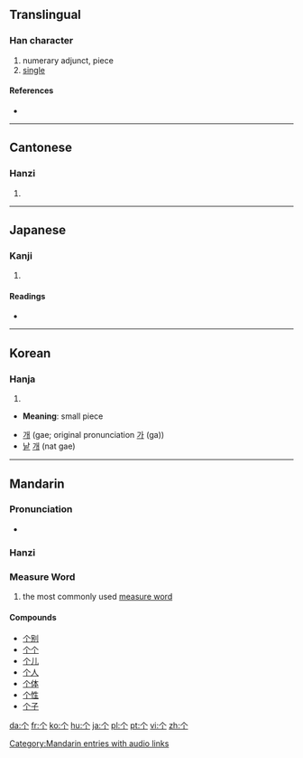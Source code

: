 {{also|個|箇}}<!-- may be replaced by zh-forms -->
==Translingual==
{{stroke order|type=animate}}

===Han character===
{{Han char|rn=2|rad=丨|as=02|sn=3|four=8020.0|canj=人中 (OL)|ids=}}

# numerary adjunct, piece
# [[single]]

====References====
* {{Han ref|kx=0078.230|dkj=00070|dj=0158.030|hdz=10103.010|uh=4E2A|ud=20010}}

----

==Cantonese==

===Hanzi===
{{yue-hanzi|tra=個|jyut=go3|y=go3}}

# {{defn|Cantonese|sort=丨02}}

----

==Japanese==

===Kanji===
{{ja-kanji|grade=|rs=丨02}}

# {{defn|Japanese}}

====Readings====
* {{ja-readings|on=[[か]] (ka), [[こ]] (ko)|kun=[[こ]] (ko), [[ひ]] (hi)}}

----

==Korean==

===Hanja===
{{ko-hanja|hangeul=[[개]]|eumhun=[[낱]] [[개]]|rv=gae, ga|mr=kae, ka|y=kay, ka}}

# {{defn|Korean|sort=丨02}}

* '''Meaning''': small piece

* [[개]] (gae; original pronunciation [[가]] (ga))
* [[낱]] [[개]] (nat gae)

----

==Mandarin==

===Pronunciation===
* {{audio|zh-gè.ogg|audio}}

===Hanzi===
{{cmn-hanzi|tra=個|pin=[[gè]] ([[ge4]])|wg=ko<sup>4</sup>}}

===Measure Word===
{{rfc-header|Measure Word|lang=cmn}}
{{cmn-mw|s|pin=gè|pint=ge4|tra=個|rs=丨02}}

# the most commonly used [[measure word]]

====Compounds====
* [[个别]]
* [[个个]]
* [[个儿]]
* [[个人]]
* [[个体]]
* [[个性]]
* [[个子]]

[[Category:Mandarin entries with audio links]]

[[da:个]]
[[fr:个]]
[[ko:个]]
[[hu:个]]
[[ja:个]]
[[pl:个]]
[[pt:个]]
[[vi:个]]
[[zh:个]]